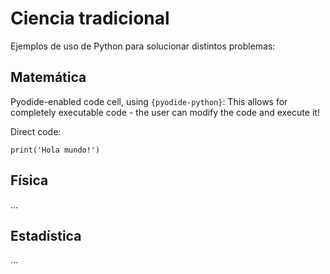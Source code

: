 # Ciencia tradicional

Ejemplos de uso de Python para solucionar distintos problemas:

## Matemática

Pyodide-enabled code cell, using `{pyodide-python}`: This allows for completely executable code - the user can modify the code and execute it!

Direct code:
```pyodide-python
print('Hola mundo!')
```

## Física

...

## Estadística

...
